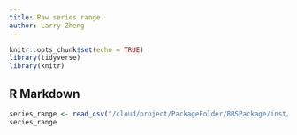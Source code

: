 ```yaml
---
title: Raw series range.
author: Larry Zheng
---
```


```r
knitr::opts_chunk$set(echo = TRUE)
library(tidyverse)
library(knitr)
```

## R Markdown



```r
series_range <- read_csv("/cloud/project/PackageFolder/BRSPackage/inst/extdata/raw_data/All_SeriesRange.csv")
series_range
```